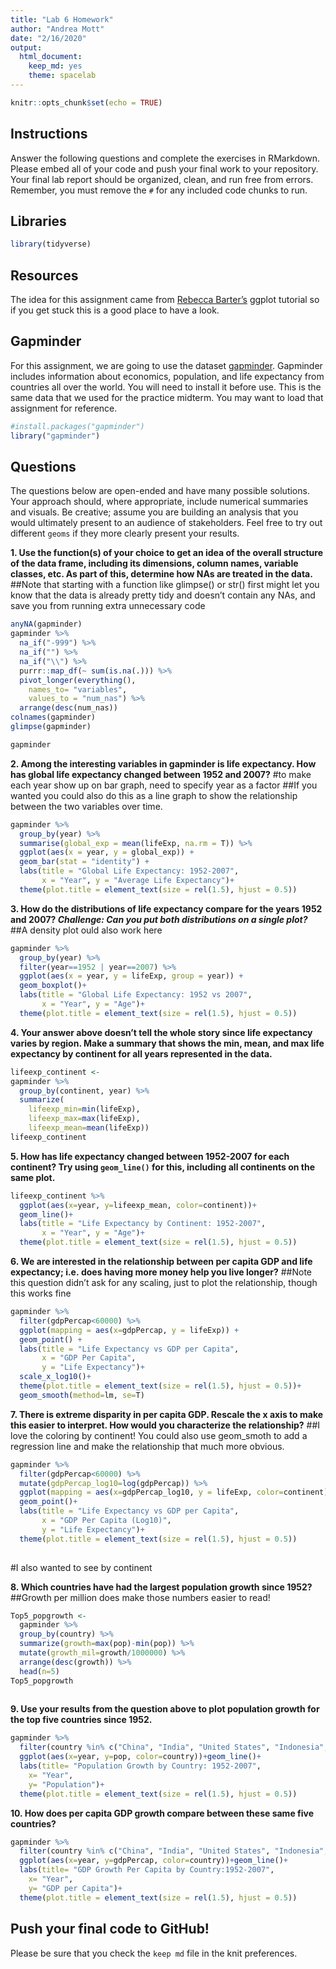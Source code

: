 ```yaml
---
title: "Lab 6 Homework"
author: "Andrea Mott"
date: "2/16/2020"
output:
  html_document: 
    keep_md: yes
    theme: spacelab
---
```


```r
knitr::opts_chunk$set(echo = TRUE)
```

## Instructions
Answer the following questions and complete the exercises in RMarkdown. Please embed all of your code and push your final work to your repository. Your final lab report should be organized, clean, and run free from errors. Remember, you must remove the `#` for any included code chunks to run.  

## Libraries
```r
library(tidyverse)
```

## Resources
The idea for this assignment came from [Rebecca Barter's](http://www.rebeccabarter.com/blog/2017-11-17-ggplot2_tutorial/) ggplot tutorial so if you get stuck this is a good place to have a look.  

## Gapminder
For this assignment, we are going to use the dataset [gapminder](https://cran.r-project.org/web/packages/gapminder/index.html). Gapminder includes information about economics, population, and life expectancy from countries all over the world. You will need to install it before use. This is the same data that we used for the practice midterm. You may want to load that assignment for reference.  
```r
#install.packages("gapminder")
library("gapminder")
```

## Questions
The questions below are open-ended and have many possible solutions. Your approach should, where appropriate, include numerical summaries and visuals. Be creative; assume you are building an analysis that you would ultimately present to an audience of stakeholders. Feel free to try out different `geoms` if they more clearly present your results.  

**1. Use the function(s) of your choice to get an idea of the overall structure of the data frame, including its dimensions, column names, variable classes, etc. As part of this, determine how NAs are treated in the data.**  
##Note that starting with a function like glimpse() or str() first might let you know that the data is already pretty tidy and doesn't contain any NAs, and save you from running extra unnecessary code
```r
anyNA(gapminder)
gapminder %>% 
  na_if("-999") %>% 
  na_if("") %>% 
  na_if("\\") %>% 
  purrr::map_df(~ sum(is.na(.))) %>% 
  pivot_longer(everything(),
    names_to= "variables",
    values_to = "num_nas") %>% 
  arrange(desc(num_nas))
colnames(gapminder)
glimpse(gapminder)

gapminder
```


**2. Among the interesting variables in gapminder is life expectancy. How has global life expectancy changed between 1952 and 2007?** #to make each year show up on bar graph, need to specify year as a factor
##If you wanted you could also do this as a line graph to show the relationship between the two variables over time.
```r
gapminder %>% 
  group_by(year) %>% 
  summarise(global_exp = mean(lifeExp, na.rm = T)) %>% 
  ggplot(aes(x = year, y = global_exp)) +
  geom_bar(stat = "identity") +
  labs(title = "Global Life Expectancy: 1952-2007",
       x = "Year", y = "Average Life Expectancy")+
  theme(plot.title = element_text(size = rel(1.5), hjust = 0.5))
```


**3. How do the distributions of life expectancy compare for the years 1952 and 2007? _Challenge: Can you put both distributions on a single plot?_** 
##A density plot ould also work here
```r
gapminder %>% 
  group_by(year) %>% 
  filter(year==1952 | year==2007) %>% 
  ggplot(aes(x = year, y = lifeExp, group = year)) +
  geom_boxplot()+
  labs(title = "Global Life Expectancy: 1952 vs 2007",
       x = "Year", y = "Age")+
  theme(plot.title = element_text(size = rel(1.5), hjust = 0.5))
```

**4. Your answer above doesn't tell the whole story since life expectancy varies by region. Make a summary that shows the min, mean, and max life expectancy by continent for all years represented in the data.**
```r
lifeexp_continent <- 
gapminder %>% 
  group_by(continent, year) %>% 
  summarize(
    lifeexp_min=min(lifeExp),
    lifeexp_max=max(lifeExp),
    lifeexp_mean=mean(lifeExp))
lifeexp_continent
```


**5. How has life expectancy changed between 1952-2007 for each continent? Try using `geom_line()` for this, including all continents on the same  plot.**
```r
lifeexp_continent %>% 
  ggplot(aes(x=year, y=lifeexp_mean, color=continent))+
  geom_line()+
  labs(title = "Life Expectancy by Continent: 1952-2007",
       x = "Year", y = "Age")+
  theme(plot.title = element_text(size = rel(1.5), hjust = 0.5))

```


**6. We are interested in the relationship between per capita GDP and life expectancy; i.e. does having more money help you live longer?**
##Note this question didn't ask for any scaling, just to plot the relationship, though this works fine
```r
gapminder %>% 
  filter(gdpPercap<60000) %>% 
  ggplot(mapping = aes(x=gdpPercap, y = lifeExp)) +
  geom_point() +
  labs(title = "Life Expectancy vs GDP per Capita",
       x = "GDP Per Capita",
       y = "Life Expectancy")+
  scale_x_log10()+
  theme(plot.title = element_text(size = rel(1.5), hjust = 0.5))+
  geom_smooth(method=lm, se=T)
```

**7. There is extreme disparity in per capita GDP. Rescale the x axis to make this easier to interpret. How would you characterize the relationship?**
##I love the coloring by continent! You could also use geom_smoth to add a regression line and make the relationship that much more obvious.
```r
gapminder %>% 
  filter(gdpPercap<60000) %>% 
  mutate(gdpPercap_log10=log(gdpPercap)) %>% 
  ggplot(mapping = aes(x=gdpPercap_log10, y = lifeExp, color=continent))+
  geom_point()+
  labs(title = "Life Expectancy vs GDP per Capita",
       x = "GDP Per Capita (Log10)",
       y = "Life Expectancy")+
  theme(plot.title = element_text(size = rel(1.5), hjust = 0.5))
  
```
#I also wanted to see by continent

**8. Which countries have had the largest population growth since 1952?**
##Growth per million does make those numbers easier to read!
```r
Top5_popgrowth <- 
  gapminder %>% 
  group_by(country) %>% 
  summarize(growth=max(pop)-min(pop)) %>% 
  mutate(growth_mil=growth/1000000) %>% 
  arrange(desc(growth)) %>% 
  head(n=5)
Top5_popgrowth
  
```


**9. Use your results from the question above to plot population growth for the top five countries since 1952.**

```r
gapminder %>% 
  filter(country %in% c("China", "India", "United States", "Indonesia", "Brazil")) %>% 
  ggplot(aes(x=year, y=pop, color=country))+geom_line()+
  labs(title= "Population Growth by Country: 1952-2007",
    x= "Year",
    y= "Population")+
  theme(plot.title = element_text(size = rel(1.5), hjust = 0.5))
```



**10. How does per capita GDP growth compare between these same five countries?**
```r
gapminder %>% 
  filter(country %in% c("China", "India", "United States", "Indonesia", "Brazil")) %>% 
  ggplot(aes(x=year, y=gdpPercap, color=country))+geom_line()+
  labs(title= "GDP Growth Per Capita by Country:1952-2007",
    x= "Year",
    y= "GDP per Capita")+
  theme(plot.title = element_text(size = rel(1.5), hjust = 0.5))
```



## Push your final code to GitHub!
Please be sure that you check the `keep md` file in the knit preferences. 